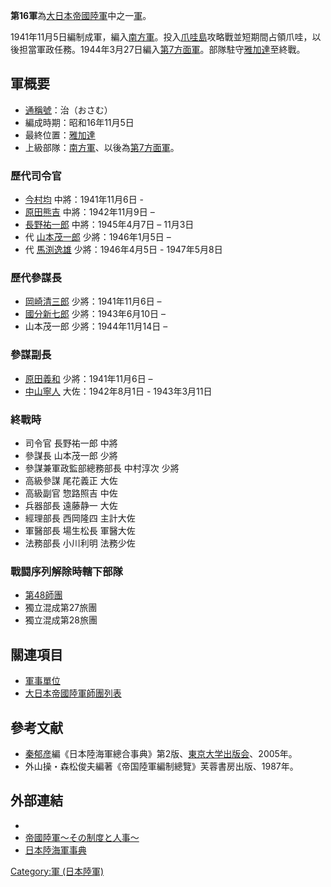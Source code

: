 {{japanese|japanese=第16軍|kana=だいじゅうろくぐん|romaji=daijuuloku-gun}}

'''第16軍'''為[[大日本帝國陸軍|大日本帝國陸軍]]中之一[[軍_(軍队)|軍]]。

1941年11月5日編制成軍，編入[[南方軍_(日本陸軍)|南方軍]]。投入[[爪哇島|爪哇島]]攻略戰並短期間占領爪哇，以後担當軍政任務。1944年3月27日編入[[第7方面軍_(日本陸軍)|第7方面軍]]。部隊駐守[[雅加達|雅加達]]至終戰。

== 軍概要 ==
*[[通稱號|通稱號]]：治（おさむ）
*編成時期：昭和16年11月5日
*最終位置：[[雅加達|雅加達]]
*上級部隊：[[南方軍_(日本陸軍)|南方軍]]、以後為[[第7方面軍_(日本陸軍)|第7方面軍]]。
=== 歷代司令官 ===
*[[今村均|今村均]] 中將：1941年11月6日 - 
*[[原田熊吉|原田熊吉]] 中將：1942年11月9日 –
*[[長野祐一郎|長野祐一郎]] 中將：1945年4月7日 – 11月3日
*代 [[山本茂一郎|山本茂一郎]] 少將：1946年1月5日 –
*代 [[馬渕逸雄|馬渕逸雄]] 少將：1946年4月5日 - 1947年5月8日
=== 歷代參謀長 ===
*[[岡崎清三郎|岡崎清三郎]] 少將：1941年11月6日 –
*[[國分新七郎|國分新七郎]] 少將：1943年6月10日 –
*山本茂一郎 少將：1944年11月14日 –
=== 參謀副長 ===
*[[原田義和|原田義和]] 少將：1941年11月6日 –
*[[中山寧人|中山寧人]] 大佐：1942年8月1日 - 1943年3月11日

=== 終戰時 ===
*司令官 長野祐一郎 中將
*參謀長 山本茂一郎 少將
*參謀兼軍政監部總務部長 中村淳次 少將
*高級參謀 尾花義正 大佐
*高級副官 惣路照吉 中佐
*兵器部長 遠藤静一 大佐
*經理部長 西岡隆四 主計大佐
*軍醫部長 場生松長 軍醫大佐
*法務部長 小川利明 法務少佐

=== 戰闘序列解除時轄下部隊 ===
*[[第48師團|第48師團]]
*獨立混成第27旅團
*獨立混成第28旅團

== 關連項目 ==
*[[軍事單位|軍事單位]]
*[[大日本帝國陸軍師團列表|大日本帝國陸軍師團列表]]

==參考文献==
*[[秦郁彦|秦郁彦]]編《日本陸海軍總合事典》第2版、[[東京大学出版会|東京大学出版会]]、2005年。
*外山操・森松俊夫編著《帝国陸軍編制總覽》芙蓉書房出版、1987年。

==外部連結==
*{{cite web
| last = Wendel
| first = Marcus
| url = http://www.axishistory.com/index.php?id=6927
| title = Axis History Factbook
| work = Japanese 16th Army(第16軍 (日本陸軍))
| access-date = 2008-03-22
| archive-date = 2016-11-01
| archive-url = https://web.archive.org/web/20161101044636/http://www.axishistory.com/index.php?id=6927
| dead-url = no
}}
*[https://web.archive.org/web/20080411094145/http://imperialarmy.hp.infoseek.co.jp/ 帝國陸軍～その制度と人事～]
*[https://web.archive.org/web/20100516180653/http://homepage1.nifty.com/kitabatake/rikukaiguntop.html 日本陸海軍事典]

{{日本軍陸軍序列軍}}
[[Category:軍_(日本陸軍)|Category:軍 (日本陸軍)]]